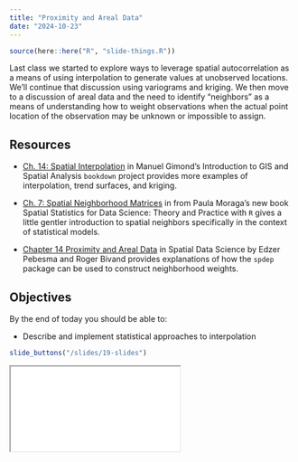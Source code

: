 ```yaml
---
title: "Proximity and Areal Data"
date: "2024-10-23"
---
```


```r
source(here::here("R", "slide-things.R"))


```

Last class we started to explore ways to leverage spatial autocorrelation as a means of using interpolation to generate values at unobserved locations. We'll continue that discussion using variograms and kriging. We then move to a discussion of areal data and the need to identify "neighbors" as a means of understanding how to weight observations when the actual point location of the observation may be unknown or impossible to assign.


## Resources

- <i class="fas fa-external-link-square-alt"></i> [Ch. 14: Spatial Interpolation](https://mgimond.github.io/Spatial/spatial-interpolation.html) in
Manuel Gimond's Introduction to GIS and Spatial Analysis `bookdown` project provides more examples of interpolation, trend surfaces, and kriging.

- <i class="fas fa-external-link-square-alt"></i> [Ch. 7: Spatial Neighborhood Matrices](https://www.paulamoraga.com/book-spatial/spatial-neighborhood-matrices.html) in
from Paula Moraga's new book Spatial Statistics for Data Science: Theory and Practice with `R` gives a little gentler introduction to spatial neighbors specifically in the context of statistical models.

- <i class="fas fa-book"></i> [Chapter 14 Proximity and Areal Data](https://r-spatial.org/book/14-Areal.html) in Spatial Data Science by Edzer Pebesma and Roger Bivand provides explanations of how the `spdep` package can be used to construct neighborhood weights.

## Objectives

By the end of today you should be able to:

* Describe and implement statistical approaches to interpolation

<!--

* Describe the case for identifying neighbors with areal data

* Implement contiguity-based neighborhood detection approaches

* Implement graph-based neighborhood detection approaches

-->



```r
slide_buttons("/slides/19-slides")
```

<div>

```{=html}
<iframe class="slide-deck" src="/slides/19-slides.html"></iframe>
```

</div>

<!--
[Panopto Recording](https://boisestate.hosted.panopto.com/Panopto/Pages/Viewer.aspx?id=976ea29f-b083-4c97-a25d-b0a601435034) -->
